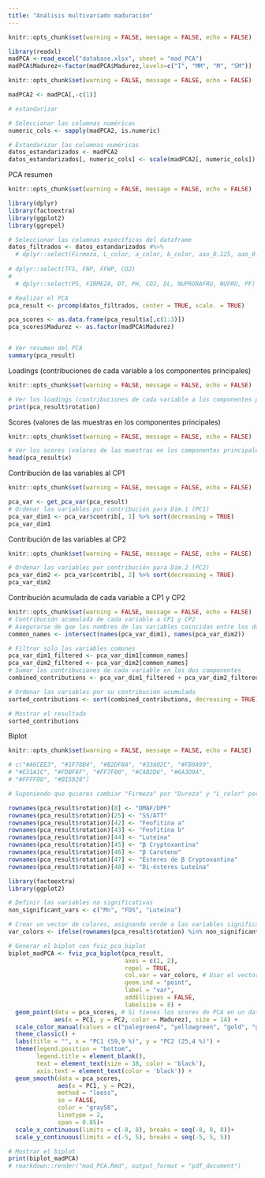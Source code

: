 ```yaml
---
title: "Análisis multivariado maduración"
---
```


```r
knitr::opts_chunk$set(warning = FALSE, message = FALSE, echo = FALSE)

library(readxl)
madPCA <-read_excel("database.xlsx", sheet = "mad_PCA")
madPCA$Madurez<-factor(madPCA$Madurez,levels=c("I", "MM", "M", "SM"))

```

```r
knitr::opts_chunk$set(warning = FALSE, message = FALSE, echo = FALSE)

madPCA2 <- madPCA[,-c(1)]

# estandarizar

# Seleccionar las columnas numéricas
numeric_cols <- sapply(madPCA2, is.numeric)

# Estandarizar las columnas numéricas
datos_estandarizados <- madPCA2
datos_estandarizados[, numeric_cols] <- scale(madPCA2[, numeric_cols])

```

PCA resumen
```r
knitr::opts_chunk$set(warning = FALSE, message = FALSE, echo = FALSE)

library(dplyr)
library(factoextra)
library(ggplot2)
library(ggrepel)

# Seleccionar las columnas específicas del dataframe
datos_filtrados <- datos_estandarizados #%>%
  # dplyr::select(Firmeza, L_color, a_color, b_color, aao_0.125, aao_0.250, aao_0.500, Fenoles, Carotenoides, Clo_a, Clo_b, pH, ATT, Sólidos, Respiración, Ratio)
  
# dplyr::select(TFS, FNP, FFWP, CO2)
# 
  # dplyr::select(PS, FIRMEZA, DT, PH, CO2, DL, NUPRORAFRU, NUFRU, PF)

# Realizar el PCA
pca_result <- prcomp(datos_filtrados, center = TRUE, scale. = TRUE)

pca_scores <- as.data.frame(pca_result$x[,c(1:3)])
pca_scores$Madurez <- as.factor(madPCA$Madurez)


# Ver resumen del PCA
summary(pca_result)

```

Loadings (contribuciones de cada variable a los componentes principales)
```r
knitr::opts_chunk$set(warning = FALSE, message = FALSE, echo = FALSE)

# Ver los loadings (contribuciones de cada variable a los componentes principales)
print(pca_result$rotation)

```

Scores (valores de las muestras en los componentes principales)
```r
knitr::opts_chunk$set(warning = FALSE, message = FALSE, echo = FALSE)

# Ver los scores (valores de las muestras en los componentes principales)
head(pca_result$x)

```

Contribución de las variables al CP1
```r
knitr::opts_chunk$set(warning = FALSE, message = FALSE, echo = FALSE)

pca_var <- get_pca_var(pca_result)
# Ordenar las variables por contribución para Dim.1 (PC1)
pca_var_dim1 <- pca_var$contrib[, 1] %>% sort(decreasing = TRUE)
pca_var_dim1

```

Contribución de las variables al CP2
```r
knitr::opts_chunk$set(warning = FALSE, message = FALSE, echo = FALSE)

# Ordenar las variables por contribución para Dim.2 (PC2)
pca_var_dim2 <- pca_var$contrib[, 2] %>% sort(decreasing = TRUE)
pca_var_dim2

```

Contribución acumulada de cada variable a CP1 y CP2
```r
knitr::opts_chunk$set(warning = FALSE, message = FALSE, echo = FALSE)
# Contribución acumulada de cada variable a CP1 y CP2
# Asegurarse de que los nombres de las variables coincidan entre los dos vectores
common_names <- intersect(names(pca_var_dim1), names(pca_var_dim2))

# Filtrar solo las variables comunes
pca_var_dim1_filtered <- pca_var_dim1[common_names]
pca_var_dim2_filtered <- pca_var_dim2[common_names]
# Sumar las contribuciones de cada variable en los dos componentes
combined_contributions <- pca_var_dim1_filtered + pca_var_dim2_filtered

# Ordenar las variables por su contribución acumulada
sorted_contributions <- sort(combined_contributions, decreasing = TRUE)

# Mostrar el resultado
sorted_contributions

```

Biplot
```r
knitr::opts_chunk$set(warning = FALSE, message = FALSE, echo = FALSE)

# c("#A6CEE3", "#1F78B4", "#B2DF8A", "#33A02C", "#FB9A99",
# "#E31A1C", "#FDBF6F", "#FF7F00", "#CAB2D6", "#6A3D9A",
# "#FFFF00", "#B15928")

# Suponiendo que quieres cambiar "Firmeza" por "Dureza" y "L_color" por "Color_L"

rownames(pca_result$rotation)[8] <- "DMAF/DPF"
rownames(pca_result$rotation)[25] <- "SS/ATT"
rownames(pca_result$rotation)[42] <- "Feofitina a"
rownames(pca_result$rotation)[43] <- "Feofitina b"
rownames(pca_result$rotation)[44] <- "Luteína"
rownames(pca_result$rotation)[45] <- "β Cryptoxantina"
rownames(pca_result$rotation)[46] <- "β Caroteno"
rownames(pca_result$rotation)[47] <- "Ésteres de β Cryptoxantina"
rownames(pca_result$rotation)[48] <- "Di-ésteres Luteína"

library(factoextra)
library(ggplot2)

# Definir las variables no significativas
non_significant_vars <- c("Mn", "FDS", "Luteína")

# Crear un vector de colores, asignando verde a las variables significativas y negro a las no significativas
var_colors <- ifelse(rownames(pca_result$rotation) %in% non_significant_vars, "No Significativo", "Significativo")

# Generar el biplot con fviz_pca_biplot
biplot_madPCA <- fviz_pca_biplot(pca_result,
                                 axes = c(1, 2),
                                 repel = TRUE,
                                 col.var = var_colors, # Usar el vector de colores
                                 geom.ind = "point",
                                 label = "var",
                                 addEllipses = FALSE,
                                 labelsize = 8) +
  geom_point(data = pca_scores, # Si tienes los scores de PCA en un dataframe llamado pca_scores
             aes(x = PC1, y = PC2, color = Madurez), size = 14) +
  scale_color_manual(values = c("palegreen4", "yellowgreen", "gold", "gold4", "red", "black")) +
  theme_classic() +
  labs(title = "", x = "PC1 (59,9 %)", y = "PC2 (25,4 %)") +
  theme(legend.position = "bottom",
        legend.title = element_blank(),
        text = element_text(size = 38, color = 'black'),
        axis.text = element_text(color = 'black')) +
  geom_smooth(data = pca_scores,
              aes(x = PC1, y = PC2),
              method = "loess",
              se = FALSE,
              color = "gray50",
              linetype = 2,
              span = 0.85)+
  scale_x_continuous(limits = c(-8, 8), breaks = seq(-8, 8, 8))+
  scale_y_continuous(limits = c(-5, 5), breaks = seq(-5, 5, 5))

# Mostrar el biplot
print(biplot_madPCA)
# rmarkdown::render("mad_PCA.Rmd", output_format = "pdf_document")

```